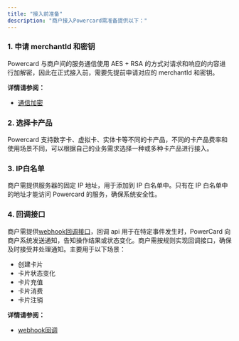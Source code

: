 ```yaml
---
title: "接入前准备"
description: "商户接入Powercard需准备提供以下："
---
```


### 1. 申请 merchantId 和密钥
Powercard 与商户间的服务通信使用 AES + RSA 的方式对请求和响应的内容进行加解密，因此在正式接入前，需要先提前申请对应的 merchantId 和密钥。

**详情请参阅：**
- [通信加密](/developmentGuide/startQuickly/encryption)



### 2. 选择卡产品
Powercard 支持数字卡、虚拟卡、实体卡等不同的卡产品，不同的卡产品费率和使用场景不同，可以根据自己的业务需求选择一种或多种卡产品进行接入。


### 3. IP白名单
商户需提供服务器的固定 IP 地址，用于添加到 IP 白名单中。只有在 IP 白名单中的地址才能访问 Powercard 的服务，确保系统安全性。



### 4. 回调接口
商户需提供[webhook回调接口](/developmentGuide/startQuickly/callback)，回调 api 用于在特定事件发生时，PowerCard 向商户系统发送通知，告知操作结果或状态变化。商户需按规则实现回调接口，确保及时接受并处理通知。主要用于以下场景：
- 创建卡片
- 卡片状态变化
- 卡片充值
- 卡片消费
- 卡片注销

**详情请参阅：**
- [webhook回调](/developmentGuide/startQuickly/callback)